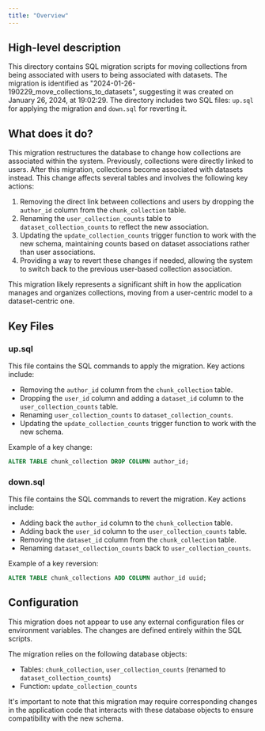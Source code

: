 ```yaml
---
title: "Overview"
---
```


## High-level description
This directory contains SQL migration scripts for moving collections from being associated with users to being associated with datasets. The migration is identified as "2024-01-26-190229_move_collections_to_datasets", suggesting it was created on January 26, 2024, at 19:02:29. The directory includes two SQL files: `up.sql` for applying the migration and `down.sql` for reverting it.

## What does it do?
This migration restructures the database to change how collections are associated within the system. Previously, collections were directly linked to users. After this migration, collections become associated with datasets instead. This change affects several tables and involves the following key actions:

1. Removing the direct link between collections and users by dropping the `author_id` column from the `chunk_collection` table.
2. Renaming the `user_collection_counts` table to `dataset_collection_counts` to reflect the new association.
3. Updating the `update_collection_counts` trigger function to work with the new schema, maintaining counts based on dataset associations rather than user associations.
4. Providing a way to revert these changes if needed, allowing the system to switch back to the previous user-based collection association.

This migration likely represents a significant shift in how the application manages and organizes collections, moving from a user-centric model to a dataset-centric one.

## Key Files

### up.sql
This file contains the SQL commands to apply the migration. Key actions include:
- Removing the `author_id` column from the `chunk_collection` table.
- Dropping the `user_id` column and adding a `dataset_id` column to the `user_collection_counts` table.
- Renaming `user_collection_counts` to `dataset_collection_counts`.
- Updating the `update_collection_counts` trigger function to work with the new schema.

Example of a key change:
```sql
ALTER TABLE chunk_collection DROP COLUMN author_id;
```

### down.sql
This file contains the SQL commands to revert the migration. Key actions include:
- Adding back the `author_id` column to the `chunk_collection` table.
- Adding back the `user_id` column to the `user_collection_counts` table.
- Removing the `dataset_id` column from the `chunk_collection` table.
- Renaming `dataset_collection_counts` back to `user_collection_counts`.

Example of a key reversion:
```sql
ALTER TABLE chunk_collections ADD COLUMN author_id uuid;
```

## Configuration
This migration does not appear to use any external configuration files or environment variables. The changes are defined entirely within the SQL scripts.

The migration relies on the following database objects:
- Tables: `chunk_collection`, `user_collection_counts` (renamed to `dataset_collection_counts`)
- Function: `update_collection_counts`

It's important to note that this migration may require corresponding changes in the application code that interacts with these database objects to ensure compatibility with the new schema.